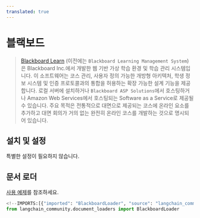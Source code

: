 ```yaml
---
translated: true
---
```


# 블랙보드

>[Blackboard Learn](https://en.wikipedia.org/wiki/Blackboard_Learn) (이전에는 `Blackboard Learning Management System`)
> 은 Blackboard Inc.에서 개발한 웹 기반 가상 학습 환경 및 학습 관리 시스템입니다.
> 이 소프트웨어는 코스 관리, 사용자 정의 가능한 개방형 아키텍처, 학생 정보 시스템 및 인증 프로토콜과의 통합을 허용하는 확장 가능한 설계 기능을 제공합니다.
> 로컬 서버에 설치하거나 `Blackboard ASP Solutions`에서 호스팅하거나 Amazon Web Services에서 호스팅되는 Software as a Service로 제공될 수 있습니다.
> 주요 목적은 전통적으로 대면으로 제공되는 코스에 온라인 요소를 추가하고 대면 회의가 거의 없는 완전히 온라인 코스를 개발하는 것으로 명시되어 있습니다.

## 설치 및 설정

특별한 설정이 필요하지 않습니다.

## 문서 로더

[사용 예제](/docs/integrations/document_loaders/blackboard)를 참조하세요.

```python
<!--IMPORTS:[{"imported": "BlackboardLoader", "source": "langchain_community.document_loaders", "docs": "https://api.python.langchain.com/en/latest/document_loaders/langchain_community.document_loaders.blackboard.BlackboardLoader.html", "title": "Blackboard"}]-->
from langchain_community.document_loaders import BlackboardLoader

```

